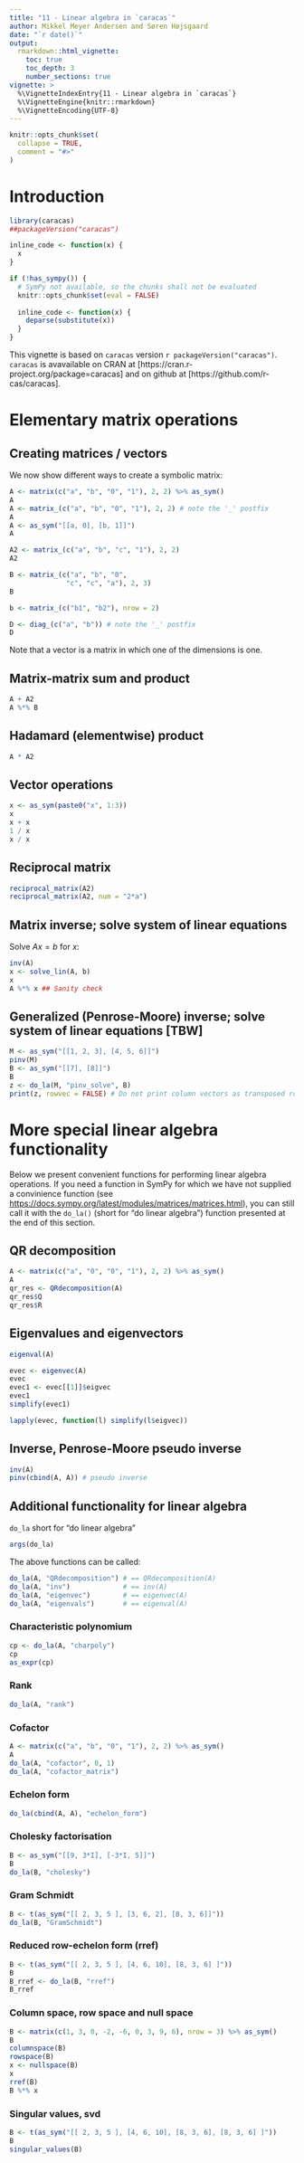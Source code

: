 ```yaml
---
title: "11 - Linear algebra in `caracas`"
author: Mikkel Meyer Andersen and Søren Højsgaard
date: "`r date()`"
output: 
  rmarkdown::html_vignette:
    toc: true
    toc_depth: 3
    number_sections: true
vignette: >
  %\VignetteIndexEntry{11 - Linear algebra in `caracas`}
  %\VignetteEngine{knitr::rmarkdown}
  %\VignetteEncoding{UTF-8}
---
```


```r
knitr::opts_chunk$set(
  collapse = TRUE,
  comment = "#>"
)
```

# Introduction

```r
library(caracas)
##packageVersion("caracas")
```

```r
inline_code <- function(x) {
  x
}

if (!has_sympy()) {
  # SymPy not available, so the chunks shall not be evaluated
  knitr::opts_chunk$set(eval = FALSE)
  
  inline_code <- function(x) {
    deparse(substitute(x))
  }
}
```

This vignette is based on `caracas` version `r
packageVersion("caracas")`. `caracas` is avavailable on CRAN at
[https://cran.r-project.org/package=caracas] and on github at
[https://github.com/r-cas/caracas].

# Elementary matrix operations

## Creating matrices / vectors

We now show different ways to create a symbolic matrix:

```r
A <- matrix(c("a", "b", "0", "1"), 2, 2) %>% as_sym()
A
A <- matrix_(c("a", "b", "0", "1"), 2, 2) # note the '_' postfix
A
A <- as_sym("[[a, 0], [b, 1]]")
A

A2 <- matrix_(c("a", "b", "c", "1"), 2, 2)
A2

B <- matrix_(c("a", "b", "0", 
              "c", "c", "a"), 2, 3)
B

b <- matrix_(c("b1", "b2"), nrow = 2)

D <- diag_(c("a", "b")) # note the '_' postfix
D
```

Note that a vector is a matrix in which one of the dimensions is one. 


## Matrix-matrix sum and product

```r
A + A2
A %*% B
```

## Hadamard (elementwise) product

```r
A * A2
```

## Vector operations

```r
x <- as_sym(paste0("x", 1:3))
x
x + x
1 / x
x / x
```


## Reciprocal matrix

```r
reciprocal_matrix(A2)
reciprocal_matrix(A2, num = "2*a")
```


## Matrix inverse; solve system of linear equations

Solve $Ax=b$ for $x$:

```r
inv(A)
x <- solve_lin(A, b)
x
A %*% x ## Sanity check
```

## Generalized (Penrose-Moore) inverse; solve system of linear equations [TBW]

```r
M <- as_sym("[[1, 2, 3], [4, 5, 6]]")
pinv(M)
B <- as_sym("[[7], [8]]") 
B
z <- do_la(M, "pinv_solve", B)
print(z, rowvec = FALSE) # Do not print column vectors as transposed row vectors
```


# More special linear algebra functionality

Below we present convenient functions for performing linear algebra
operations.  If you need a function in SymPy for which we have not
supplied a convinience function (see
<https://docs.sympy.org/latest/modules/matrices/matrices.html>), you
can still call it with the `do_la()` (short for "do linear algebra") function presented at the end of
this section.


## QR decomposition

```r
A <- matrix(c("a", "0", "0", "1"), 2, 2) %>% as_sym()
A
qr_res <- QRdecomposition(A)
qr_res$Q
qr_res$R
```

## Eigenvalues and eigenvectors

```r
eigenval(A)
```

```r
evec <- eigenvec(A)
evec
evec1 <- evec[[1]]$eigvec
evec1
simplify(evec1)

lapply(evec, function(l) simplify(l$eigvec))
```


## Inverse, Penrose-Moore pseudo inverse

```r
inv(A)
pinv(cbind(A, A)) # pseudo inverse
```


## Additional functionality for linear algebra

`do_la` short for "do linear algebra"


```r
args(do_la)
```

The above functions can be called:

```r
do_la(A, "QRdecomposition") # == QRdecomposition(A)
do_la(A, "inv")             # == inv(A)
do_la(A, "eigenvec")        # == eigenvec(A)
do_la(A, "eigenvals")       # == eigenval(A)
```

### Characteristic polynomium

```r
cp <- do_la(A, "charpoly")
cp
as_expr(cp)
```

### Rank

```r
do_la(A, "rank")
```

### Cofactor

```r
A <- matrix(c("a", "b", "0", "1"), 2, 2) %>% as_sym()
A
do_la(A, "cofactor", 0, 1)
do_la(A, "cofactor_matrix")
```

### Echelon form

```r
do_la(cbind(A, A), "echelon_form")
```

### Cholesky factorisation

```r
B <- as_sym("[[9, 3*I], [-3*I, 5]]")
B
do_la(B, "cholesky")
```

### Gram Schmidt

```r
B <- t(as_sym("[[ 2, 3, 5 ], [3, 6, 2], [8, 3, 6]]"))
do_la(B, "GramSchmidt")
```


### Reduced row-echelon form (rref)

```r
B <- t(as_sym("[[ 2, 3, 5 ], [4, 6, 10], [8, 3, 6] ]"))
B
B_rref <- do_la(B, "rref")
B_rref
```

### Column space, row space and null space

```r
B <- matrix(c(1, 3, 0, -2, -6, 0, 3, 9, 6), nrow = 3) %>% as_sym()
B
columnspace(B)
rowspace(B)
x <- nullspace(B)
x
rref(B)
B %*% x
```

### Singular values, svd

```r
B <- t(as_sym("[[ 2, 3, 5 ], [4, 6, 10], [8, 3, 6], [8, 3, 6] ]"))
B
singular_values(B)
```


<!-- ```{r} -->
<!-- ##svd(B) FIXME -->
<!-- # # FIXME -->
<!-- # B <- t(as_sym("[[ 2, 3, 5 ], [4, 6, 10], [8, 3, 6], [8, 3, 6] ]")) -->
<!-- # B -->
<!-- #  -->
<!-- # #do_la(B %*% t(B), "left_eigenvects") -->
<!-- #  -->
<!-- # U <- eigenvec(B %*% t(B)) %>% lapply(function(v) v$eigvec) %>% do.call(cbind, .) -->
<!-- # V <- eigenvec(t(B) %*% B) %>% lapply(function(v) v$eigvec) %>% do.call(cbind, .) -->
<!-- #  -->
<!-- # d <- singular_values(B)[seq_len(ncol(U))] -->
<!-- # D <- diag(ncol(U)) %>% as_sym() -->
<!-- # for (i in seq_along(d)) { -->
<!-- #   D[i, i] <- as.character(d[[i]]) -->
<!-- # } -->
<!-- #  -->
<!-- # d <- singular_values(B) %>% do.call(cbind, .) -->
<!-- # D <- as_diag(d) -->
<!-- #  -->
<!-- #  -->
<!-- # r_svd <- as_expr(B) %>% svd() -->
<!-- #  -->
<!-- # r_svd$d -->
<!-- # d %>% as_expr() -->
<!-- #  -->
<!-- # r_svd$u -->
<!-- # U %>% as_expr() -->
<!-- #  -->
<!-- # r_svd$v -->
<!-- # V %>% as_expr() -->
<!-- #  -->
<!-- # r_svd$u %*% diag(r_svd$d) %*% t(r_svd$v) -->
<!-- # U %*% D %*% t(V) %>% as_expr() -->
<!-- ``` -->

